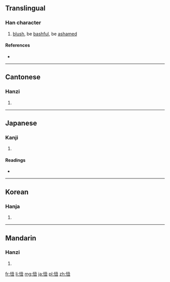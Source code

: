 ==Translingual==

===Han character===
{{Han char|rn=61|rad=心|as=04|sn=7|four=9701<sub>5</sub>|canj=心弓土 (PNG)|ids=⿰[[忄]][[丑]]}}

# [[blush]], be [[bashful]], be [[ashamed]]

====References====
* {{Han ref|kx=0378.270|dkj=10397|dj=0706.260|hdz=42279.010|uh=5FF8|ud=24568|bh=A7D7|bd=42967}}

----

==Cantonese==

===Hanzi===
{{yue-hanzi|jyut=|y=nuk6}}

# {{defn|lang=yue|sort=心04}}

----

==Japanese==

===Kanji===
{{ja-kanji|grade=|rs=心04}}

# {{defn|lang=ja|sort=心04}}

====Readings====
* {{ja-readings|on=[[じく]] (jiku), [[じゅう]] (jū)|kun=[[はじる]] (hajiru)}}

----

==Korean==

===Hanja===
{{ko-hanja|hangeul=[[뉴]]>[[유]]|eumhun=|rv=nyu>yu|mr=nyu>yu|y=nyu>yu}}

# {{defn|lang=ko|sort=心04}}

----

==Mandarin==

===Hanzi===
{{cmn-hanzi|pin=[[niǔ]] ([[niu3]])|wg=niu<sup>3</sup>}}

# {{defn|lang=cmn|sort=心04}}

[[fr:忸]]
[[li:忸]]
[[mg:忸]]
[[ja:忸]]
[[pl:忸]]
[[zh:忸]]